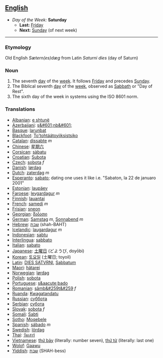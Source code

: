 == [[English]] ==
*''Day of the Week:'' '''Saturday'''
**'''Last:''' [[Friday]]
**'''Next:''' [[Sunday]] (of next week)
----

===Etymology===
Old English ''Sætern(es)dæg'' from Latin ''Saturni dies'' (day of Saturn)
===Noun===
#The seventh [[day]] of the [[week]]. It follows [[Friday]] and precedes [[Sunday]].
#The Biblical seventh [[day]] of the [[week]], observed as [[Sabbath]] or "Day of Rest".
#The sixth day of the week in systems using the ISO 8601 norm.

===Translations===
*[[Albanian]]: [[e shtunë]]
*[[Azerbaijani]]: [[ş&#601;nb&#601;]]
*[[Basque]]: [[larunbat]]
*[[Blackfoot]]: [[To'tohtáátoyiiksistsiko]]
*[[Catalan]]: [[dissabte]] ''m''
*[[Chinese]]: [[星期六]]
*[[Corsican]]: [[sàbatu]]
*[[Croatian]]: [[Subota]]
*[[Czech]]: [[sobota]] ''f''
*[[Danish]]: [[lørdag]]
*[[Dutch]]: [[zaterdag]] ''m''
*[[Esperanto]]: [[sabato]]; dating one uses it like i.e. "Sabaton, la 22 de januaro 2001"
*[[Estonian]]: [[laupäev]]
*[[Faroese]]: [[leygardagur]] ''m''
*[[Finnish]]: [[lauantai]]
*[[French]]: [[samedi]] ''m''
*[[Frisian]]: [[sneon]]
*[[Georgian]]: [[შაბათი]]
*[[German]]: [[Samstag]] ''m'', [[Sonnabend]] ''m''
*[[Hebrew]]: [[שבת]] (shah-BAHT)
*[[Icelandic]]: [[laugardagur]] ''m''
*[[Indonesian]]: [[sabtu]]
*[[Interlingua]]: [[sabbato]]
*[[Italian]]: [[sabato]]
*[[Japanese]]: [[土曜日]] (どようび, doyōbi)
*[[Korean]]: [[토요일]] (土曜日; toyoil)
*[[Latin]]: [[DIES SATVRNI]], [[Sabbatum]]
*[[Maori]]: [[hätarei]]
*[[Norwegian]]: [[lørdag]]
*[[Polish]]: [[sobota]]
*[[Portuguese]]: [[s&aacute;bado]]
*[[Romanian]]: [[sâmb&#259t&#259]] ''f''
*[[Ruanda]]: [[Kwagatandatu]]
*[[Russian]]: [[суббота]]
*[[Serbian]]: [[субота]]
*[[Slovak]]: [[sobota]] ''f''
*[[Somali]]: [[Sabti]]
*[[Sotho]]: [[Moqebele]]
*[[Spanish]]: [[sábado]] ''m''
*[[Swedish]]: [[lördag]]
*[[Thai]]: [[วันเสาร์]]
*[[Vietnamese]]: [[thứ bảy]] (literally: number seven), [[thứ từ]] (literally: last one)
*[[Wolof]]: [[Gaawu]]
*[[Yiddish]]: [[שבת]] (SHAH-bess)